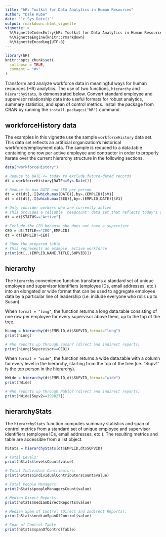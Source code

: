 ```yaml
---
title: "hR: Toolkit for Data Analytics in Human Resources"
author: "Dale Kube"
date: "`r Sys.Date()`"
output: rmarkdown::html_vignette
vignette: >
  %\VignetteIndexEntry{hR: Toolkit for Data Analytics in Human Resources}
  %\VignetteEngine{knitr::rmarkdown}
  %\VignetteEncoding{UTF-8}
---
```


```r
library(hR)
knitr::opts_chunk$set(
  collapse = TRUE,
  comment = "#>"
)
```

Transform and analyze workforce data in meaningful ways for human resources (HR) analytics. The use of two functions, `hierarchy` and `hierarchyStats`, is demonstrated below. Convert standard employee and supervisor relationship data into useful formats for robust analytics, summary statistics, and span of control metrics. Install the package from CRAN by running the `install.packages("hR")` command.

## workforceHistory data

The examples in this vignette use the sample `workforceHistory` data set. This data set reflects an artificial organization's historical workforce/employment data. The sample is reduced to a data.table containing one row per active employee and contractor in order to properly iterate over the current hierarchy structure in the following sections.

```r
data("workforceHistory")

# Reduce to DATE <= today to exclude future-dated records
dt = workforceHistory[DATE<=Sys.Date()]

# Reduce to max DATE and SEQ per person
dt = dt[dt[,.I[which.max(DATE)],by=.(EMPLID)]$V1]
dt = dt[dt[,.I[which.max(SEQ)],by=.(EMPLID,DATE)]$V1]

# Only consider workers who are currently active
# This provides a reliable 'headcount' data set that reflects today's active workforce
dt = dt[STATUS=="Active"]

# Exclude the CEO because she does not have a supervisor
CEO = dt[TITLE=="CEO",EMPLID]
dt = dt[EMPLID!=CEO]

# Show the prepared table
# This represents an example, active workforce
print(dt[,.(EMPLID,NAME,TITLE,SUPVID)])
```


## hierarchy

The `hierarchy` convenience function transforms a standard set of unique employee and supervisor identifiers (employee IDs, email addresses, etc.) into an elongated or wide format that can be used to aggregate employee data by a particular line of leadership (i.e. include everyone who rolls up to Susan).

When `format = "long"`, the function returns a long data.table consisting of one row per employee for every supervisor above them, up to the top of the tree. 

```r
hLong = hierarchy(dt$EMPLID,dt$SUPVID,format="long")
print(hLong)

# Who reports up through Susan? (direct and indirect reports)
print(hLong[Supervisor==CEO])
```


When `format = "wide"`, the function returns a wide data.table with a column for every level in the hierarchy, starting from the top of the tree (i.e. "Supv1" is the top person in the hierarchy).

```r
hWide = hierarchy(dt$EMPLID,dt$SUPVID,format="wide")
print(hWide)

# Who reports up through Pablo? (direct and indirect reports)
print(hWide[Supv2==199827])
```

## hierarchyStats

The `hierarchyStats` function computes summary statistics and span of control metrics from a standard set of unique employee and supervisor identifiers (employee IDs, email addresses, etc.). The resulting metrics and table are accessible from a list object.

```r
hStats = hierarchyStats(dt$EMPLID,dt$SUPVID)

# Total Levels:
print(hStats$levelsCount$value)

# Total Individual Contributors:
print(hStats$individualContributorsCount$value)

# Total People Managers:
print(hStats$peopleManagersCount$value)

# Median Direct Reports:
print(hStats$medianDirectReports$value)

# Median Span of Control (Direct and Indirect Reports):
print(hStats$medianSpanOfControl$value)

# Span of Control Table
print(hStats$spanOfControlTable)
```